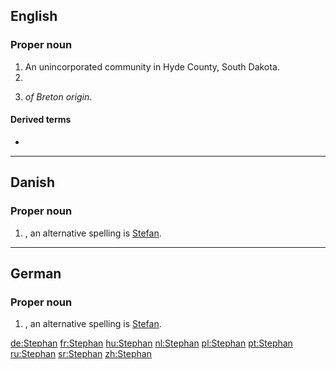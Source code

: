 ==English==
{{wikipedia|Stephan}}

===Proper noun===
{{en-proper noun}}

# An unincorporated community in Hyde County, South Dakota.
# {{given name|male|lang=en}}
# {{surname|from=Breton|lang=en|dot=}} ''of Breton origin''.

====Derived terms====
* {{l|en|stephanite}}

----

==Danish==

===Proper noun===
{{head|da|proper noun}}

# {{given name|male|lang=da}}, an alternative spelling is [[Stefan]].

----

==German==

===Proper noun===
{{de-proper noun|m}}

# {{given name|male|lang=de}}, an alternative spelling is [[Stefan]].

[[de:Stephan]]
[[fr:Stephan]]
[[hu:Stephan]]
[[nl:Stephan]]
[[pl:Stephan]]
[[pt:Stephan]]
[[ru:Stephan]]
[[sr:Stephan]]
[[zh:Stephan]]